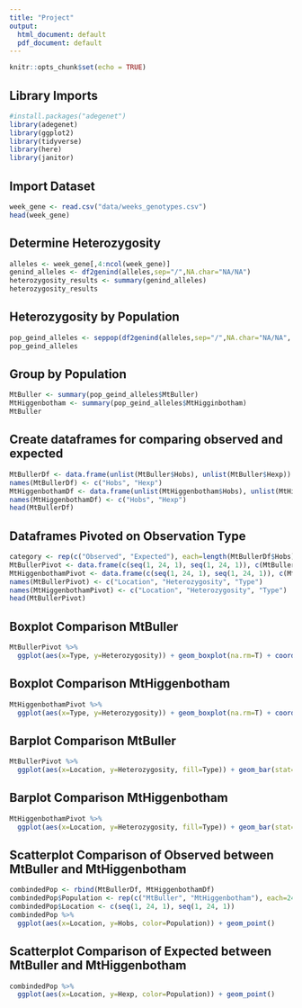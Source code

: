 ```yaml
---
title: "Project"
output:
  html_document: default
  pdf_document: default
---
```


```r
knitr::opts_chunk$set(echo = TRUE)
```

## Library Imports
```r
#install.packages("adegenet")
library(adegenet)
library(ggplot2)
library(tidyverse)
library(here)
library(janitor)
```

## Import Dataset

```r
week_gene <- read.csv("data/weeks_genotypes.csv")
head(week_gene)
```

## Determine Heterozygosity
```r
alleles <- week_gene[,4:ncol(week_gene)]
genind_alleles <- df2genind(alleles,sep="/",NA.char="NA/NA")
heterozygosity_results <- summary(genind_alleles)
heterozygosity_results
```

## Heterozygosity by Population
```r
pop_geind_alleles <- seppop(df2genind(alleles,sep="/",NA.char="NA/NA", pop=week_gene$Pop))
pop_geind_alleles
```

## Group by Population
```r
MtBuller <- summary(pop_geind_alleles$MtBuller)
MtHiggenbotham <- summary(pop_geind_alleles$MtHigginbotham)
MtBuller
```

## Create dataframes for comparing observed and expected
```r
MtBullerDf <- data.frame(unlist(MtBuller$Hobs), unlist(MtBuller$Hexp))
names(MtBullerDf) <- c("Hobs", "Hexp")
MtHiggenbothamDf <- data.frame(unlist(MtHiggenbotham$Hobs), unlist(MtHiggenbotham$Hexp))
names(MtHiggenbothamDf) <- c("Hobs", "Hexp")
head(MtBullerDf)
```

## Dataframes Pivoted on Observation Type
```r
category <- rep(c("Observed", "Expected"), each=length(MtBullerDf$Hobs))
MtBullerPivot <- data.frame(c(seq(1, 24, 1), seq(1, 24, 1)), c(MtBullerDf$Hobs, MtBullerDf$Hexp), category)
MtHiggenbothamPivot <- data.frame(c(seq(1, 24, 1), seq(1, 24, 1)), c(MtHiggenbothamDf$Hobs, MtHiggenbothamDf$Hexp), category)
names(MtBullerPivot) <- c("Location", "Heterozygosity", "Type")
names(MtHiggenbothamPivot) <- c("Location", "Heterozygosity", "Type")
head(MtBullerPivot)
```

## Boxplot Comparison MtBuller
```r
MtBullerPivot %>% 
  ggplot(aes(x=Type, y=Heterozygosity)) + geom_boxplot(na.rm=T) + coord_flip()
```

## Boxplot Comparison MtHiggenbotham
```r
MtHiggenbothamPivot %>% 
  ggplot(aes(x=Type, y=Heterozygosity)) + geom_boxplot(na.rm=T) + coord_flip()
```

## Barplot Comparison MtBuller
```r
MtBullerPivot %>%
  ggplot(aes(x=Location, y=Heterozygosity, fill=Type)) + geom_bar(stat="identity", position = "identity", alpha=.3, na.rm=T)
```

## Barplot Comparison MtHiggenbotham
```r
MtHiggenbothamPivot %>%
  ggplot(aes(x=Location, y=Heterozygosity, fill=Type)) + geom_bar(stat="identity", position = "identity", alpha=.3, na.rm=T)
```

## Scatterplot Comparison of Observed between MtBuller and MtHiggenbotham
```r
combindedPop <- rbind(MtBullerDf, MtHiggenbothamDf)
combindedPop$Population <- rep(c("MtBuller", "MtHiggenbotham"), each=24)
combindedPop$Location <- c(seq(1, 24, 1), seq(1, 24, 1))
combindedPop %>% 
  ggplot(aes(x=Location, y=Hobs, color=Population)) + geom_point()
```

## Scatterplot Comparison of Expected between MtBuller and MtHiggenbotham
```r
combindedPop %>% 
  ggplot(aes(x=Location, y=Hexp, color=Population)) + geom_point()
```